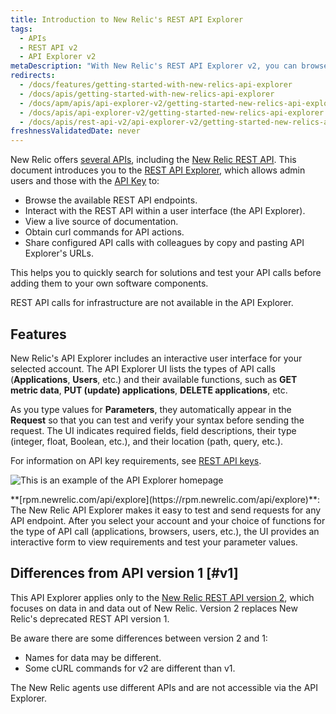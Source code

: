 ```yaml
---
title: Introduction to New Relic's REST API Explorer
tags:
  - APIs
  - REST API v2
  - API Explorer v2
metaDescription: "With New Relic's REST API Explorer v2, you can browse available API endpoints, interact with the API in a user interface, and view a live documentation source."
redirects:
  - /docs/features/getting-started-with-new-relics-api-explorer
  - /docs/apis/getting-started-with-new-relics-api-explorer
  - /docs/apm/apis/api-explorer-v2/getting-started-new-relics-api-explorer
  - /docs/apis/api-explorer-v2/getting-started-new-relics-api-explorer
  - /docs/apis/rest-api-v2/api-explorer-v2/getting-started-new-relics-api-explorer
freshnessValidatedDate: never
---
```



New Relic offers [several APIs](/docs/apis/getting-started/introduction-new-relic-apis), including the [New Relic REST API](/docs/apis/rest-api-v2/getting-started/introduction-new-relic-rest-api-v2). This document introduces you to the [REST API Explorer](https://api.newrelic.com), which allows admin users and those with the [API Key](/docs/apis/rest-api-v2/getting-started/introduction-new-relic-rest-api-v2#api_key) to:

* Browse the available REST API endpoints.
* Interact with the REST API within a user interface (the API Explorer).
* View a live source of documentation.
* Obtain curl commands for API actions.
* Share configured API calls with colleagues by copy and pasting API Explorer's URLs.

This helps you to quickly search for solutions and test your API calls before adding them to your own software components.

REST API calls for infrastructure <InlinePopover type="alerts" /> are not available in the API Explorer.

## Features

New Relic's API Explorer includes an interactive user interface for your selected account. The API Explorer UI lists the types of API calls (<DoNotTranslate>**Applications**</DoNotTranslate>, <DoNotTranslate>**Users**</DoNotTranslate>, etc.) and their available functions, such as <DoNotTranslate>**GET metric data**</DoNotTranslate>, <DoNotTranslate>**PUT (update) applications**</DoNotTranslate>, <DoNotTranslate>**DELETE applications**</DoNotTranslate>, etc.

As you type values for <DoNotTranslate>**Parameters**</DoNotTranslate>, they automatically appear in the <DoNotTranslate>**Request**</DoNotTranslate> so that you can test and verify your syntax before sending the request. The UI indicates required fields, field descriptions, their type (integer, float, Boolean, etc.), and their location (path, query, etc.).

For information on API key requirements, see [REST API keys](/docs/apis/rest-api-v2/getting-started/introduction-new-relic-rest-api-v2#api_key).

<img
  title="API_explorer_main_page.png"
  alt="This is an example of the API Explorer homepage"
  src={apisanddataRESTAPIExplorer}
/>

<figcaption>
  <DoNotTranslate>**[rpm.newrelic.com/api/explore](https://rpm.newrelic.com/api/explore)**</DoNotTranslate>: The New Relic API Explorer makes it easy to test and send requests for any API endpoint. After you select your account and your choice of functions for the type of API call (applications, browsers, users, etc.), the UI provides an interactive form to view requirements and test your parameter values.
</figcaption>

## Differences from API version 1 [#v1]

This API Explorer applies only to the [New Relic REST API version 2](/docs/apm/apis/requirements/new-relic-rest-api-v2-getting-started), which focuses on data in and data out of New Relic. Version 2 replaces New Relic's deprecated REST API version 1.

Be aware there are some differences between version 2 and 1:

* Names for data may be different.
* Some cURL commands for v2 are different than v1.

<Callout variant="tip">
  The New Relic agents use different APIs and are not accessible via the API Explorer.
</Callout>
